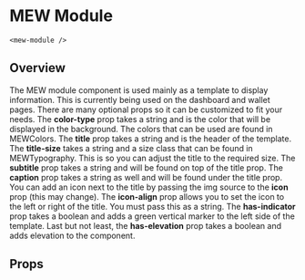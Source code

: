 

# MEW Module
`<mew-module />`

## Overview
The MEW module component is used mainly as a template to display information. This is currently being used on the dashboard and wallet pages. There are many optional props so it can be customized to fit your needs. The **color-type** prop takes a string and is the color that will be displayed in the background. The colors that can be used are found in MEWColors. The **title** prop takes a string and is the header of the template. The **title-size** takes a string and a size class that can be found in MEWTypography. This is so you can adjust the title to the required size. The **subtitle** prop takes a string and will be found on top of the title prop. The **caption** prop takes a string as well and will be found under the title prop. You can add an icon next to the title by passing the img source to the **icon** prop (this may change). The **icon-align** prop allows you to set the icon to the left or right of the title. You must pass this as a string. The **has-indicator** prop takes a boolean and adds a green vertical marker to the left side of the template. Last but not least, the **has-elevation** prop takes a boolean and adds elevation to the component. 

## Props
<Props of={MewModule} />
<Preview><Story id="mewmodule--mew-module" /></Preview>

